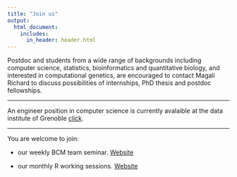 ```yaml
---
title: "Join us"
output:
  html_document:
    includes:
      in_header: header.html
---
```





Postdoc and students from a wide range of backgrounds including computer science, statistics, bioinformatics and quantitative biology, and interested in computational genetics, are encouraged to contact Magali Richard to discuss possibilities of internships, PhD thesis and postdoc fellowships.

***

An engineer position in computer science is currently avalaible at the data institute of Grenoble [click](https://data-institute.univ-grenoble-alpes.fr/medias/fichier/idex-2711-data-fp-ingenieur-e-en-informatique-et-science-des-donnees_1555056422344-pdf).			

***

You are welcome to join:

- our weekly BCM team seminar. [Website](https://www-timc.imag.fr/bcm-extended-seminars)

- our monthly R working sessions. [Website](https://r-in-grenoble.github.io/index.html)